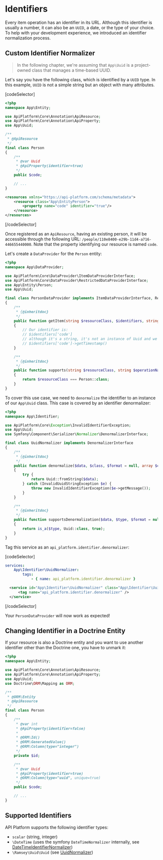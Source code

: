 # Identifiers

Every item operation has an identifier in its URL. Although this identifier is usually a number, it can also be an `UUID`, a date, or the type of your choice.
To help with your development experience, we introduced an identifier normalization process.

## Custom Identifier Normalizer

> In the following chapter, we're assuming that `App\Uuid` is a project-owned class that manages a time-based UUID.

Let's say you have the following class, which is identified by a `UUID` type. In this example, `UUID` is not a simple string but an object with many attributes.

[codeSelector]

```php
<?php
namespace App\Entity;

use ApiPlatform\Core\Annotation\ApiResource;
use ApiPlatform\Core\Annotation\ApiProperty;
use App\Uuid;

/**
 * @ApiResource
 */
final class Person
{
    /**
     * @var Uuid
     * @ApiProperty(identifier=true)
     */
    public $code;

    // ...
}
```

```xml
<resources xmlns="https://api-platform.com/schema/metadata">
    <resource class="App\EntityPerson">
        <property name="code" identifier="true"/>
    </resource>
</resources>
```

[/codeSelector]

Once registered as an `ApiResource`, having an existing person, it will be accessible through the following URL: `/people/110e8400-e29b-11d4-a716-446655440000`.
Note that the property identifying our resource is named `code`.

Let's create a `DataProvider` for the `Person` entity:

```php
<?php
namespace App\DataProvider;

use ApiPlatform\Core\DataProvider\ItemDataProviderInterface;
use ApiPlatform\Core\DataProvider\RestrictedDataProviderInterface;
use App\Entity\Person;
use App\Uuid;

final class PersonDataProvider implements ItemDataProviderInterface, RestrictedDataProviderInterface
{
    /**
     * {@inheritdoc}
     */
    public function getItem(string $resourceClass, $identifiers, string $operationName = null, array $context = [])
    {
        // Our identifier is:
        // $identifiers['code']
        // although it's a string, it's not an instance of Uuid and we wanted to retrieve the timestamp of our time-based uuid:
        // $identifiers['code']->getTimestamp()
    }

    /**
     * {@inheritdoc}
     */
    public function supports(string $resourceClass, string $operationName = null, array $context = []): bool
    {
        return $resourceClass === Person::class;
    }
}
```

To cover this use case, we need to `denormalize` the identifier to an instance of our `App\Uuid` class. This case is covered by an identifier denormalizer:

```php
<?php
namespace App\Identifier;

use ApiPlatform\Core\Exception\InvalidIdentifierException;
use App\Uuid;
use Symfony\Component\Serializer\Normalizer\DenormalizerInterface;

final class UuidNormalizer implements DenormalizerInterface
{
    /**
     * {@inheritdoc}
     */
    public function denormalize($data, $class, $format = null, array $context = [])
    {
        try {
            return Uuid::fromString($data);
        } catch (InvalidUuidStringException $e) {
            throw new InvalidIdentifierException($e->getMessage());
        }
    }

    /**
     * {@inheritdoc}
     */
    public function supportsDenormalization($data, $type, $format = null)
    {
        return is_a($type, Uuid::class, true);
    }
}
```

Tag this service as an `api_platform.identifier.denormalizer`:

[codeSelector]

```yaml
services:
    App\Identifier\UuidNormalizer:
        tags:
            - { name: api_platform.identifier.denormalizer }
```

```xml
  <service id="App\Identifier\UuidNormalizer" class="App\Identifier\UuidNormalizer" public="false">
      <tag name="api_platform.identifier.denormalizer" />
  </service>
```

[/codeSelector]

Your `PersonDataProvider` will now work as expected!

## Changing Identifier in a Doctrine Entity

If your resource is also a Doctrine entity and you want to use another identifier other than the Doctrine one, you have to unmark it:

```php
<?php
namespace App\Entity;

use ApiPlatform\Core\Annotation\ApiResource;
use ApiPlatform\Core\Annotation\ApiProperty;
use App\Uuid;
use Doctrine\ORM\Mapping as ORM;

/**
 * @ORM\Entity
 * @ApiResource
 */
final class Person
{
    /**
     * @var int
     * @ApiProperty(identifier=false)
     *
     * @ORM\Id()
     * @ORM\GeneratedValue()
     * @ORM\Column(type="integer")
     */
    private $id;

    /**
     * @var Uuid
     * @ApiProperty(identifier=true)
     * @ORM\Column(type="uuid", unique=true)
     */
    public $code;

    // ...
}
```

## Supported Identifiers

API Platform supports the following identifier types:

-   `scalar` (string, integer)
-   `\DateTime` (uses the symfony `DateTimeNormalizer` internally, see [DateTimeIdentifierNormalizer](https://github.com/api-platform/core/blob/main/src/Identifier/Normalizer/DateTimeIdentifierDenormalizer.php))
-   `\Ramsey\Uuid\Uuid` (see [UuidNormalizer](https://github.com/api-platform/core/blob/main/src/Bridge/RamseyUuid/Identifier/Normalizer/UuidNormalizer.php))
